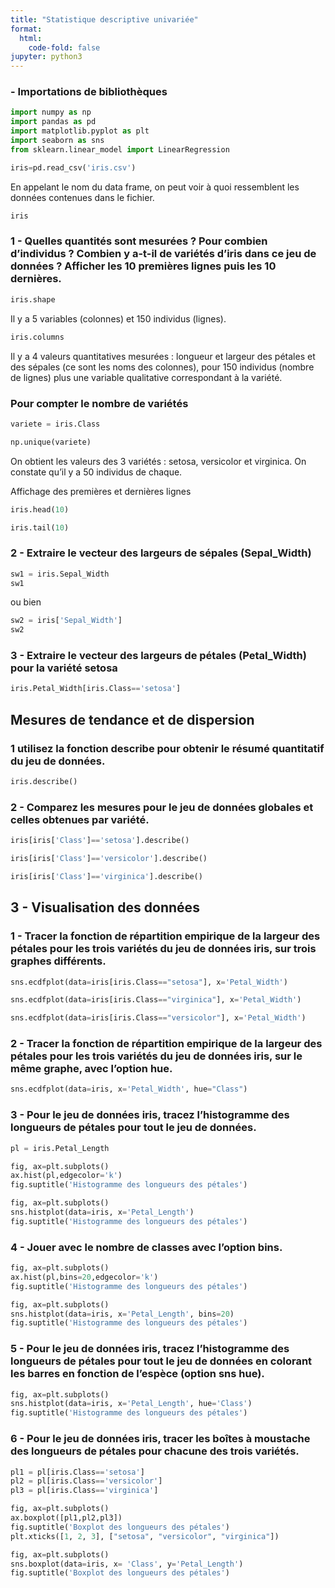 ```yaml
---
title: "Statistique descriptive univariée"
format:
  html:
    code-fold: false
jupyter: python3
---
```


### - Importations de bibliothèques

```python
import numpy as np
import pandas as pd
import matplotlib.pyplot as plt
import seaborn as sns
from sklearn.linear_model import LinearRegression 
```

```python
iris=pd.read_csv('iris.csv')
```

En appelant le nom du data frame, on peut voir à quoi ressemblent les données contenues dans le fichier.

```python
iris
```

### 1 - Quelles quantités sont mesurées ? Pour combien d'individus ? Combien y a-t-il de variétés d'iris dans ce jeu de données ? Afficher les 10 premières lignes puis les 10 dernières.

```python
iris.shape
```

Il y a 5 variables (colonnes) et 150 individus (lignes).

```python
iris.columns
```

Il y a 4 valeurs quantitatives mesurées : longueur et largeur des pétales et des sépales (ce sont les noms des colonnes), pour 150 individus (nombre de lignes) plus une variable qualitative correspondant à la variété.

### Pour compter le nombre de variétés

```python
variete = iris.Class
```

```python
np.unique(variete)
```

On obtient les valeurs des 3 variétés : setosa, versicolor et virginica. On constate qu'il y a 50 individus de chaque.

Affichage des premières et dernières lignes

```python
iris.head(10)
```

```python
iris.tail(10)
```

### 2 - Extraire le vecteur des largeurs de sépales (Sepal_Width)

```python
sw1 = iris.Sepal_Width
sw1
```

ou bien

```python
sw2 = iris['Sepal_Width']
sw2
```

### 3 - Extraire le vecteur des largeurs de pétales (Petal_Width) pour la variété setosa

```python
iris.Petal_Width[iris.Class=='setosa']
```

## Mesures de tendance et de dispersion

### 1 utilisez la fonction describe pour obtenir le résumé quantitatif du jeu de données.

```python
iris.describe()
```

### 2 - Comparez les mesures pour le jeu de données globales et celles obtenues par variété.

```python
iris[iris['Class']=='setosa'].describe()
```

```python
iris[iris['Class']=='versicolor'].describe()
```

```python
iris[iris['Class']=='virginica'].describe()

```

## 3 - Visualisation des données

### 1 - Tracer la fonction de répartition empirique de la largeur des pétales pour les trois variétés du jeu de données iris, sur trois graphes différents.

```python
sns.ecdfplot(data=iris[iris.Class=="setosa"], x='Petal_Width')
```

```python
sns.ecdfplot(data=iris[iris.Class=="virginica"], x='Petal_Width')
```

```python
sns.ecdfplot(data=iris[iris.Class=="versicolor"], x='Petal_Width')
```

### 2 - Tracer la fonction de répartition empirique de la largeur des pétales pour les trois variétés du jeu de données iris, sur le même graphe, avec l'option hue.

```python
sns.ecdfplot(data=iris, x='Petal_Width', hue="Class")
```

### 3 - Pour le jeu de données iris, tracez l'histogramme des longueurs de pétales pour tout le jeu de données.

```python
pl = iris.Petal_Length

fig, ax=plt.subplots()
ax.hist(pl,edgecolor='k')
fig.suptitle('Histogramme des longueurs des pétales')
```

```python
fig, ax=plt.subplots()
sns.histplot(data=iris, x='Petal_Length')
fig.suptitle('Histogramme des longueurs des pétales')
```

### 4 - Jouer avec le nombre de classes avec l'option bins.

```python
fig, ax=plt.subplots()
ax.hist(pl,bins=20,edgecolor='k')
fig.suptitle('Histogramme des longueurs des pétales')
```

```python
fig, ax=plt.subplots()
sns.histplot(data=iris, x='Petal_Length', bins=20)
fig.suptitle('Histogramme des longueurs des pétales')
```

### 5 - Pour le jeu de données iris, tracez l'histogramme des longueurs de pétales pour tout le jeu de données en colorant les barres en fonction de l'espèce (option sns hue).

```python
fig, ax=plt.subplots()
sns.histplot(data=iris, x='Petal_Length', hue='Class')
fig.suptitle('Histogramme des longueurs des pétales')
```

### 6 - Pour le jeu de données iris, tracer les boîtes à moustache des longueurs de pétales pour chacune des trois variétés.

```python
pl1 = pl[iris.Class=='setosa']
pl2 = pl[iris.Class=='versicolor']
pl3 = pl[iris.Class=='virginica']
```

```python
fig, ax=plt.subplots()
ax.boxplot([pl1,pl2,pl3])
fig.suptitle('Boxplot des longueurs des pétales')
plt.xticks([1, 2, 3], ["setosa", "versicolor", "virginica"])
```

```python
fig, ax=plt.subplots()
sns.boxplot(data=iris, x= 'Class', y='Petal_Length')
fig.suptitle('Boxplot des longueurs des pétales')
```
